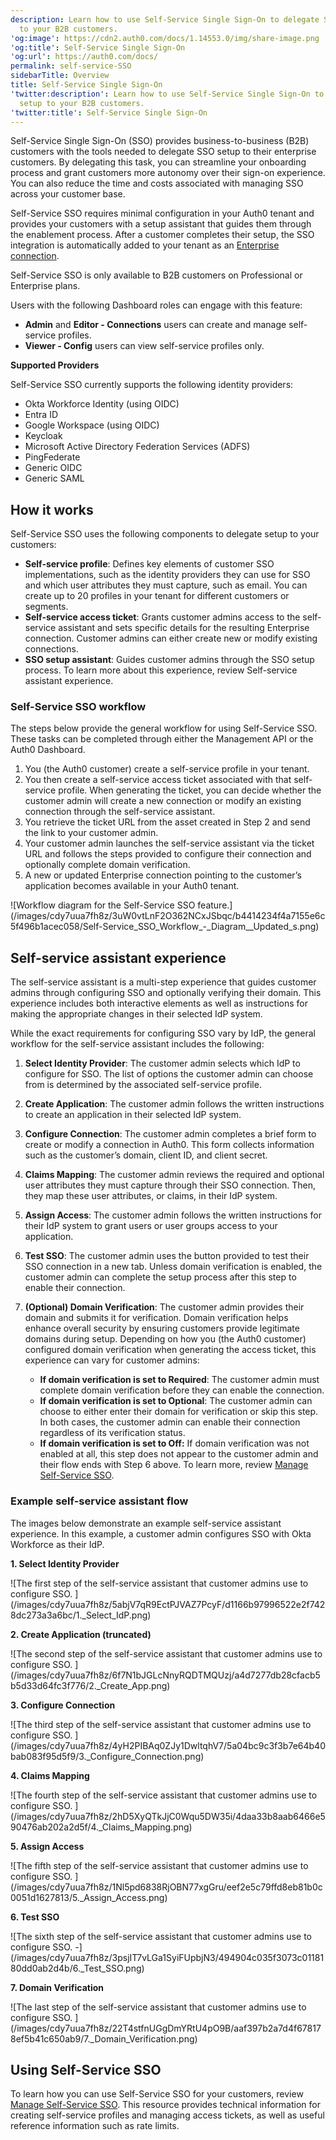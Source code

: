 ```yaml
---
description: Learn how to use Self-Service Single Sign-On to delegate SSO setup
  to your B2B customers.
'og:image': https://cdn2.auth0.com/docs/1.14553.0/img/share-image.png
'og:title': Self-Service Single Sign-On
'og:url': https://auth0.com/docs/
permalink: self-service-SSO
sidebarTitle: Overview
title: Self-Service Single Sign-On
'twitter:description': Learn how to use Self-Service Single Sign-On to delegate SSO
  setup to your B2B customers.
'twitter:title': Self-Service Single Sign-On
---
```

Self-Service <Tooltip tip="Single Sign-On (SSO): Service that, after a user logs into one applicaton, automatically logs that user in to other applications." cta="View Glossary" href="/glossary?term=Single+Sign-On">Single Sign-On</Tooltip> (SSO) provides business-to-business (B2B) customers with the tools needed to delegate SSO setup to their enterprise customers. By delegating this task, you can streamline your onboarding process and grant customers more autonomy over their sign-on experience. You can also reduce the time and costs associated with managing SSO across your customer base.

Self-Service SSO requires minimal configuration in your Auth0 tenant and provides your customers with a setup assistant that guides them through the enablement process. After a customer completes their setup, the SSO integration is automatically added to your tenant as an [Enterprise connection](/authenticate/enterprise-connections).

<Callout icon="file-lines" color="#0EA5E9" iconType="regular">

Self-Service SSO is only available to B2B customers on Professional or Enterprise plans.

Users with the following Dashboard roles can engage with this feature:

* **Admin** and **Editor - Connections** users can create and manage self-service profiles.
* **Viewer - Config** users can view self-service profiles only.

</Callout>

**Supported Providers**

Self-Service SSO currently supports the following <Tooltip tip="Identity Provider (IdP): Service that stores and manages digital identities." cta="View Glossary" href="/glossary?term=identity+providers">identity providers</Tooltip>:

* Okta Workforce Identity (using OIDC)
* Entra ID
* Google Workspace (using OIDC)
* Keycloak
* Microsoft Active Directory Federation Services (ADFS)
* PingFederate
* Generic OIDC
* Generic <Tooltip tip="Security Assertion Markup Language (SAML): Standardized protocol allowing two parties to exchange authentication information without a password." cta="View Glossary" href="/glossary?term=SAML">SAML</Tooltip>

## How it works

Self-Service SSO uses the following components to delegate setup to your customers:

* **Self-service profile**: Defines key elements of customer SSO implementations, such as the identity providers they can use for SSO and which user attributes they must capture, such as email. You can create up to 20 profiles in your tenant for different customers or segments.
* **Self-service access ticket**: Grants customer admins access to the self-service assistant and sets specific details for the resulting Enterprise connection. Customer admins can either create new or modify existing connections.
* **SSO setup assistant**: Guides customer admins through the SSO setup process. To learn more about this experience, review Self-service assistant experience.

### Self-Service SSO workflow

The steps below provide the general workflow for using Self-Service SSO. These tasks can be completed through either the <Tooltip tip="Management API: A product to allow customers to perform administrative tasks." cta="View Glossary" href="/glossary?term=Management+API">Management API</Tooltip> or the <Tooltip tip="Management API: A product to allow customers to perform administrative tasks." cta="View Glossary" href="/glossary?term=Auth0+Dashboard">Auth0 Dashboard</Tooltip>.

1. You (the Auth0 customer) create a self-service profile in your tenant.
2. You then create a self-service access ticket associated with that self-service profile. When generating the ticket, you can decide whether the customer admin will create a new connection or modify an existing connection through the self-service assistant.
3. You retrieve the ticket URL from the asset created in Step 2 and send the link to your customer admin.
4. Your customer admin launches the self-service assistant via the ticket URL and follows the steps provided to configure their connection and optionally complete domain verification.
5. A new or updated Enterprise connection pointing to the customer’s application becomes available in your Auth0 tenant.

<Frame>![Workflow diagram for the Self-Service SSO feature.](/images/cdy7uua7fh8z/3uW0vtLnF2O362NCxJSbqc/b4414234f4a7155e6c5f496b1acec058/Self-Service_SSO_Workflow_-_Diagram__Updated_s.png)</Frame>

## Self-service assistant experience

The self-service assistant is a multi-step experience that guides customer admins through configuring SSO and optionally verifying their domain. This experience includes both interactive elements as well as instructions for making the appropriate changes in their selected IdP system.

While the exact requirements for configuring SSO vary by IdP, the general workflow for the self-service assistant includes the following:

1. **Select Identity Provider**: The customer admin selects which IdP to configure for SSO. The list of options the customer admin can choose from is determined by the associated self-service profile.
2. **Create Application**: The customer admin follows the written instructions to create an application in their selected IdP system.
3. **Configure Connection**: The customer admin completes a brief form to create or modify a connection in Auth0. This form collects information such as the customer’s domain, client ID, and client secret.
4. **Claims Mapping**: The customer admin reviews the required and optional user attributes they must capture through their SSO connection. Then, they map these user attributes, or claims, in their IdP system.
5. **Assign Access**: The customer admin follows the written instructions for their IdP system to grant users or user groups access to your application.
6. **Test SSO**: The customer admin uses the button provided to test their SSO connection in a new tab. Unless domain verification is enabled, the customer admin can complete the setup process after this step to enable their connection.
7. **(Optional) Domain Verification**: The customer admin provides their domain and submits it for verification. Domain verification helps enhance overall security by ensuring customers provide legitimate domains during setup. Depending on how you (the Auth0 customer) configured domain verification when generating the access ticket, this experience can vary for customer admins:

   * **If domain verification is set to Required**: The customer admin must complete domain verification before they can enable the connection.
   * **If domain verification is set to Optional**: The customer admin can choose to either enter their domain for verification or skip this step. In both cases, the customer admin can enable their connection regardless of its verification status.
   * **If domain verification is set to Off:** If domain verification was not enabled at all, this step does not appear to the customer admin and their flow ends with Step 6 above. To learn more, review [Manage Self-Service SSO](/authenticate/enterprise-connections/self-service-SSO/manage-self-service-sso).

### Example self-service assistant flow

The images below demonstrate an example self-service assistant experience. In this example, a customer admin configures SSO with Okta Workforce as their IdP.

**1. Select Identity Provider**

<Frame>![The first step of the self-service assistant that customer admins use to configure SSO. ](/images/cdy7uua7fh8z/5abjV7qR9EctPJVAZ7PcyF/d1166b97996522e2f7428dc273a3a6bc/1._Select_IdP.png)</Frame>

**2. Create Application (truncated)**

<Frame>![The second step of the self-service assistant that customer admins use to configure SSO. ](/images/cdy7uua7fh8z/6f7N1bJGLcNnyRQDTMQUzj/a4d7277db28cfacb5b5d33d64fc3f776/2._Create_App.png)</Frame>

**3. Configure Connection**

<Frame>![The third step of the self-service assistant that customer admins use to configure SSO. ](/images/cdy7uua7fh8z/4yH2PIBAq0ZJy1DwltqhV7/5a04bc9c3f3b7e64b40bab083f95d5f9/3._Configure_Connection.png)</Frame>

**4. Claims Mapping**

<Frame>![The fourth step of the self-service assistant that customer admins use to configure SSO. ](/images/cdy7uua7fh8z/2hD5XyQTkJjC0Wqu5DW35i/4daa33b8aab6466e590476ab202a2d5f/4._Claims_Mapping.png)</Frame>

**5. Assign Access**

<Frame>![The fifth step of the self-service assistant that customer admins use to configure SSO. ](/images/cdy7uua7fh8z/1Nl5pd6838RjOBN77xgGru/eef2e5c79ffd8eb81b0c0051d1627813/5._Assign_Access.png)</Frame>

**6. Test SSO**

<Frame>![The sixth step of the self-service assistant that customer admins use to configure SSO. -](/images/cdy7uua7fh8z/3psjIT7vLGa1SyiFUpbjN3/494904c035f3073c0118180dd0ab2d4b/6._Test_SSO.png)</Frame>

**7. Domain Verification**

<Frame>![The last step of the self-service assistant that customer admins use to configure SSO. ](/images/cdy7uua7fh8z/22T4stfnUGgDmYRtU4pO9B/aaf397b2a7d4f678178ef5b41c650ab9/7._Domain_Verification.png)</Frame>

## Using Self-Service SSO

To learn how you can use Self-Service SSO for your customers, review [Manage Self-Service SSO](/authenticate/enterprise-connections/self-service-SSO/manage-self-service-sso). This resource provides technical information for creating self-service profiles and managing access tickets, as well as useful reference information such as rate limits.
